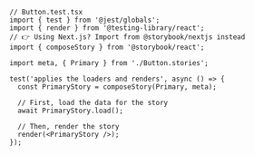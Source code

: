 ```tsx
// Button.test.tsx
import { test } from '@jest/globals';
import { render } from '@testing-library/react';
// 👉 Using Next.js? Import from @storybook/nextjs instead
import { composeStory } from '@storybook/react';

import meta, { Primary } from './Button.stories';

test('applies the loaders and renders', async () => {
  const PrimaryStory = composeStory(Primary, meta);

  // First, load the data for the story
  await PrimaryStory.load();

  // Then, render the story
  render(<PrimaryStory />);
});
```

